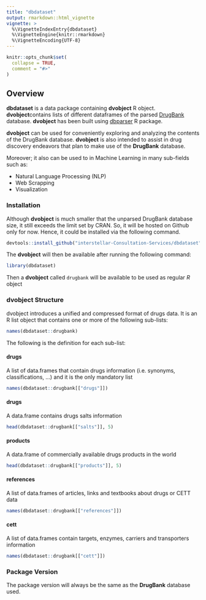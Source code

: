 ```yaml
---
title: "dbdataset"
output: rmarkdown::html_vignette
vignette: >
  %\VignetteIndexEntry{dbdataset}
  %\VignetteEngine{knitr::rmarkdown}
  %\VignetteEncoding{UTF-8}
---
```


```r
knitr::opts_chunk$set(
  collapse = TRUE,
  comment = "#>"
)
```

## Overview
**dbdataset** is a data package containing **dvobject** R object. **dvobject**contains lists of different dataframes of the parsed [DrugBank](https://www.drugbank.ca) database. **dvobject** has been built using [dbparser](https://docs.ropensci.org/dbparser) R package.

**dvobject** can be used for conveniently exploring and analyzing the contents of the DrugBank database. **dvobject** is also intended to assist in drug discovery endeavors that plan to make use of the **DrugBank** database.

Moreover; it also can be used to in Machine Learning in many sub-fields such as:

- Natural Language Processing (NLP)
- Web Scrapping
- Visualization

### Installation
Although **dvobject** is much smaller that the unparsed DrugBank database size, it still exceeds the limit set by CRAN. So, it will be hosted on Github only for now. Hence, it could be installed via the following command.

```r
devtools::install_github("interstellar-Consultation-Services/dbdataset")
```

The **dvobject** will then be available after running the following command:

```r
library(dbdataset)
```

Then a **dvobject** called `drugbank` will be available to be used as regular *R* object

### dvobject Structure
dvobject introduces a unified and compressed format of drugs data. It is an R list object that contains one or more of the following sub-lists:

```r
names(dbdataset::drugbank)
```
The following is the definition for each sub-list:

#### drugs
A list of data.frames that contain drugs information (i.e. synonyms, classifications, …) and it is the only mandatory list

```r
names(dbdataset::drugbank[["drugs"]])
```

#### drugs
A data.frame contains drugs salts information

```r
head(dbdataset::drugbank[["salts"]], 5)
```

#### products
A data.frame of commercially available drugs products in the world

```r
head(dbdataset::drugbank[["products"]], 5)
```

#### references
A list of data.frames of articles, links and textbooks about drugs or CETT data

```r
names(dbdataset::drugbank[["references"]])
```


#### cett
A list of data.frames contain targets, enzymes, carriers and transporters information

```r
names(dbdataset::drugbank[["cett"]])
```

### Package Version
The package version will always be the same as the **DrugBank** database used.

